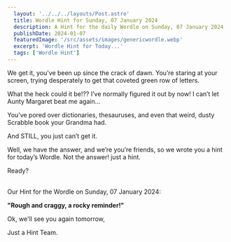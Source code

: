 ```yaml
---
  layout: '../../../layouts/Post.astro'
  title: Wordle Hint for Sunday, 07 January 2024
  description: A Hint for the daily Wordle on Sunday, 07 January 2024
  publishDate: 2024-01-07
  featuredImage: '/src/assets/images/genericwordle.webp'
  excerpt: 'Wordle Hint for Today...'
  tags: ['Wordle Hint']
---
```


  We get it, you’ve been up since the crack of dawn. You’re staring at your screen, trying desperately to get that coveted green row of letters. 

  What the heck could it be!??
  I’ve normally figured it out by now!
  I can’t let Aunty Margaret beat me again… 

  You’ve pored over dictionaries, thesauruses, and even that weird, dusty Scrabble book your Grandma had.

  And STILL, you just can’t get it. 

  Well, we have the answer, and we’re you’re friends, so we wrote you a hint for today’s Wordle.
  Not the answer! just a hint. 

  Ready?<br /><br />

  Our Hint for the Wordle on Sunday, 07 January 2024:

  **"Rough and craggy, a rocky reminder!"**

  Ok, we'll see you again tomorrow, 

  Just a Hint Team.
  